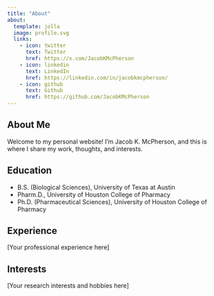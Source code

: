```yaml
---
title: "About"
about:
  template: jolla
  image: profile.svg
  links:
    - icon: twitter
      text: Twitter
      href: https://x.com/JacobKMcPherson
    - icon: linkedin
      text: LinkedIn
      href: https://linkedin.com/in/jacobkmcpherson/
    - icon: github
      text: Github
      href: https://github.com/JacobKMcPherson
---
```


## About Me

Welcome to my personal website! I'm Jacob K. McPherson, and this is where I share my work, thoughts, and interests.

## Education

- B.S. (Biological Sciences), University of Texas at Austin
- Pharm.D., University of Houston College of Pharmacy
- Ph.D. (Pharmaceutical Sciences), University of Houston College of Pharmacy

## Experience

[Your professional experience here]

## Interests

[Your research interests and hobbies here]
